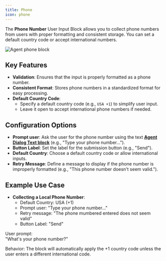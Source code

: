 ```yaml
---
title: Phone
icon: phone
---
```


The **Phone Number** User Input Block allows you to collect phone numbers from users with proper formatting and consistent storage. You can set a default country code or accept international numbers.

<Frame style={{ maxWidth: '800px' }}>
  <img src="/images/blocks/inputs/phone.png" alt="Agent phone block" />
</Frame>

## Key Features

- **Validation**: Ensures that the input is properly formatted as a phone number.  
- **Consistent Format**: Stores phone numbers in a standardized format for easy processing.  
- **Default Country Code**:  
  - Specify a default country code (e.g., `USA +1`) to simplify user input.  
  - Leave it open to accept international phone numbers if needed.

## Configuration Options

- **Prompt user**: Ask the user for the phone number using the text **[Agent Dialog Text block](/editor/blocks/agent-dialog/text)** (e.g., "Type your phone number...").  
- **Button Label**: Set the label for the submission button (e.g., "Send").  
- **Default Country**: Choose a default country code or allow international inputs.  
- **Retry Message**: Define a message to display if the phone number is improperly formatted (e.g., "This phone number doesn't seem valid.").

## Example Use Case

- **Collecting a Local Phone Number**:  
  - Default Country: USA (+1)  
  - Prompt user: "Type your phone number..."  
  - Retry message: "The phone mumbered entered does not seem valid"
  - Button Label: "Send"  

User prompt:  
"What's your phone number?"  

Behavior: The block will automatically apply the +1 country code unless the user enters a different international code.
